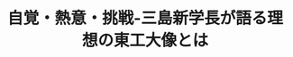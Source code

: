 ﻿---
title: "自覚・熱意・挑戦-三島新学長が語る理想の東工大像とは"
category: "その他"
vol: "78"
interviewee: "三島 良直"
url: ""
tags: []
pdf: "78-1-mishima.pdf"
career: ""
preface: "ここ数年「目標が見つからない」「将来が不安」という学生たちが増えている。2012年10月に就任され た三島良直学長は、そんな学生たちに対して「自覚と熱意をもって挑戦しよう」と語る。まだ留学が珍し かった時代、「人がやらないことをやってみよう」とカリフォルニアへ飛び出していった学長のエピソード とともに、私たち学生はどうすればいいのか、そして東工大はどのように変わっていくべきなのか、お話 を伺った。"
---
